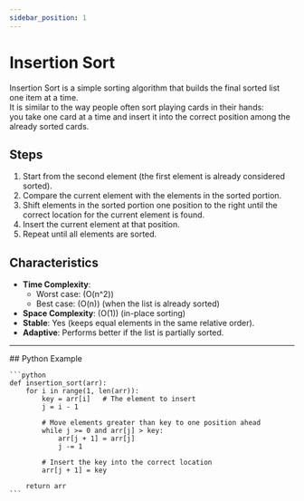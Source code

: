 ```yaml
---
sidebar_position: 1
---
```



# Insertion Sort

Insertion Sort is a simple sorting algorithm that builds the final sorted list one item at a time.  
It is similar to the way people often sort playing cards in their hands:  
you take one card at a time and insert it into the correct position among the already sorted cards.

## Steps

1. Start from the second element (the first element is already considered sorted).
2. Compare the current element with the elements in the sorted portion.
3. Shift elements in the sorted portion one position to the right until the correct location for the current element is found.
4. Insert the current element at that position.
5. Repeat until all elements are sorted.

## Characteristics

- **Time Complexity**:  
  - Worst case: \(O(n^2)\)  
  - Best case: \(O(n)\) (when the list is already sorted)  
- **Space Complexity**: \(O(1)\) (in-place sorting)  
- **Stable**: Yes (keeps equal elements in the same relative order).  
- **Adaptive**: Performs better if the list is partially sorted.  

---

<Tabs>
  <TabItem value="code" label="Code" default>
    ## Python Example

    ```python
    def insertion_sort(arr):
        for i in range(1, len(arr)):
            key = arr[i]   # The element to insert
            j = i - 1
            
            # Move elements greater than key to one position ahead
            while j >= 0 and arr[j] > key:
                arr[j + 1] = arr[j]
                j -= 1
            
            # Insert the key into the correct location
            arr[j + 1] = key
        
        return arr
    ```
  </TabItem>
  <TabItem value="vis" label="Visualized">
    <ReactPlayer url="https://code-animation-videos.s3.ap-southeast-2.amazonaws.com/InsertionSort.mp4" controls={true} />
  </TabItem>
</Tabs>
